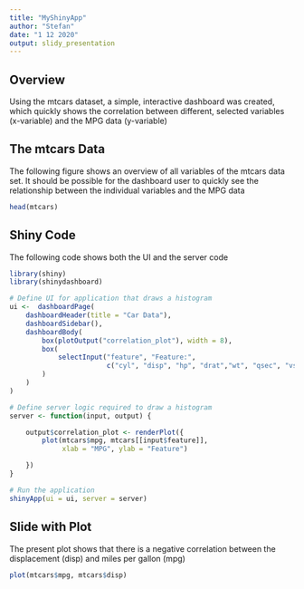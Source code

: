 ```yaml
---
title: "MyShinyApp"
author: "Stefan"
date: "1 12 2020"
output: slidy_presentation
---
```


## Overview

Using the mtcars dataset, a simple, interactive dashboard was created, which quickly shows the correlation between different, selected variables (x-variable) and the MPG data (y-variable)


## The mtcars Data
The following figure shows an overview of all variables of the mtcars data set. It should be possible for the dashboard user to quickly see the relationship between the individual variables and the MPG data
```r
head(mtcars)
```

## Shiny Code
The following code shows both the UI and the server code
```r
library(shiny)
library(shinydashboard)

# Define UI for application that draws a histogram
ui <-  dashboardPage(
    dashboardHeader(title = "Car Data"),
    dashboardSidebar(),
    dashboardBody(
        box(plotOutput("correlation_plot"), width = 8),
        box(
            selectInput("feature", "Feature:",
                        c("cyl", "disp", "hp", "drat","wt", "qsec", "vs", "am", "gear", "carb")), width = 4
        )
    )
)

# Define server logic required to draw a histogram
server <- function(input, output) {

    output$correlation_plot <- renderPlot({
        plot(mtcars$mpg, mtcars[[input$feature]],
             xlab = "MPG", ylab = "Feature")

    })
}

# Run the application 
shinyApp(ui = ui, server = server)
```

## Slide with Plot
The present plot shows that there is a negative correlation between the displacement (disp) and miles per gallon (mpg)
```r
plot(mtcars$mpg, mtcars$disp)
```